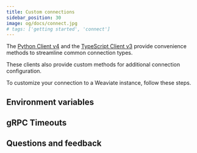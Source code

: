 ```yaml
---
title: Custom connections
sidebar_position: 30
image: og/docs/connect.jpg
# tags: ['getting started', 'connect']
---
```




The [Python Client v4](/developers/weaviate/client-libraries/python) and the [TypeScript Client v3](/developers/weaviate/client-libraries/typescript/typescript-v3) provide convenience methods to streamline common connection types.

These clients also provide custom methods for additional connection configuration.

To customize your connection to a Weaviate instance, follow these steps.


<Tabs groupId="languages">
<TabItem value="py4" label="Python Client v4">
   <FilteredTextBlock
     text={PyCodeV4}
     startMarker="# START CustomConnect"
     endMarker="# END CustomConnect"
     language="py"
   />
</TabItem>
<TabItem value="ts3" label="JS/TS Client v3">
   <FilteredTextBlock
     text={TsCodeV3}
     startMarker="// START CustomConnect"
     endMarker="// END CustomConnect"
     language="js"
   />
</TabItem>
</Tabs>

## Environment variables


<EnvVarsHowto/>

## gRPC Timeouts


<GRPCTimeoutIntro/>


<GRPCTimeouts/>

## Questions and feedback


<DocsFeedback/>
